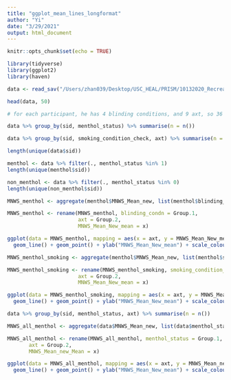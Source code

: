 ```yaml
---
title: "ggplot_mean_lines_longformat"
author: "Yi"
date: "3/29/2021"
output: html_document
---
```


```r
knitr::opts_chunk$set(echo = TRUE)
```


```r
library(tidyverse)
library(ggplot2)
library(haven)
```

```r
data <- read_sav("/Users/zhan039/Desktop/USC_HEAL/PRISM/10132020_RecreateData/PRISM_scores_demo_rat_new.sav")
```

```r
head(data, 50)

# for each participant, he has 4 blinding conditions, and 9 axt, so 36 records in total

data %>% group_by(sid, menthol_status) %>% summarise(n = n())

data %>% group_by(sid, smoking_condition_check, axt) %>% summarise(n = n())

length(unique(data$sid))

menthol <- data %>% filter(., menthol_status %in% 1)
length(unique(menthol$sid))

non_menthol <- data %>% filter(., menthol_status %in% 0)
length(unique(non_menthol$sid))
```

```r
MNWS_menthol <- aggregate(menthol$MNWS_Mean_new, list(menthol$blinding_condn, menthol$axt), mean, na.rm = T)

MNWS_menthol <- rename(MNWS_menthol, blinding_condn = Group.1,
                       axt = Group.2,
                       MNWS_Mean_New_mean = x)

ggplot(data = MNWS_menthol, mapping = aes(x = axt, y = MNWS_Mean_New_mean, group = blinding_condn, colour = as.factor(blinding_condn))) + 
  geom_line() + geom_point() + ylab("MNWS_Mean_New_mean") + scale_colour_discrete(name = "Group",  breaks = c(1:4), labels = c("no smoking + placebo patch", "no smoking + active patch", "smoking + placebo patch", "smoking + active patch")) + theme(legend.position = "bottom", plot.title = element_text(hjust = 0.5, size = 20, face = "bold")) + labs(title = "MNWS Mean in Menthol Smokers") + guides(colour = guide_legend(nrow = 2))
```


```r
MNWS_menthol_smoking <- aggregate(menthol$MNWS_Mean_new, list(menthol$smoking_condition_check, menthol$axt), mean, na.rm = T)

MNWS_menthol_smoking <- rename(MNWS_menthol_smoking, smoking_condition_check = Group.1,
                       axt = Group.2,
                       MNWS_Mean_New_mean = x)

ggplot(data = MNWS_menthol_smoking, mapping = aes(x = axt, y = MNWS_Mean_New_mean, group = smoking_condition_check, colour = as.factor(smoking_condition_check))) + 
  geom_line() + geom_point() + ylab("MNWS_Mean_New_mean") + scale_colour_discrete(name = "Group",  breaks = c(0, 1), labels = c("no smoking", "smoking")) + theme(legend.position = "bottom", plot.title = element_text(hjust = 0.5, size = 20, face = "bold")) + labs(title = "MNWS Mean in Menthol Smokers") + guides(colour = guide_legend(nrow = 2))
```

```r
data %>% group_by(sid, menthol_status, axt) %>% summarise(n = n())

MNWS_all_menthol <- aggregate(data$MNWS_Mean_new, list(data$menthol_status, data$axt), mean, na.rm = T)

MNWS_all_menthol <- rename(MNWS_all_menthol, menthol_status = Group.1,
       axt = Group.2,
       MNWS_Mean_new_Mean = x)

ggplot(data = MNWS_all_menthol, mapping = aes(x = axt, y = MNWS_Mean_new_Mean, group = menthol_status, colour = as.factor(menthol_status))) + 
  geom_line() + geom_point() + ylab("MNWS_Mean_New_mean") + scale_colour_discrete(name = "Group",  breaks = c(0, 1), labels = c("non menthol", "menthol")) + theme(legend.position = "bottom", plot.title = element_text(hjust = 0.5, size = 20, face = "bold")) + labs(title = "MNWS Mean") + guides(colour = guide_legend(nrow = 2))
```

